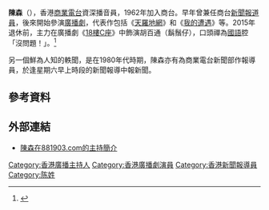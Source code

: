 {{藝人
|姓名 = 陳森
|類型 = 播音員
|圖片 = 
|圖片尺寸 = 
|圖片簡介 = 
|本名 = 
|外文名 = 
|外文 = 
|羅馬拼音 = 
|英文名 = 
|暱稱 = 
|其他藝名 = 
|國籍 = 
|民族 = [[漢族|漢族]]
|籍貫 = 
|出生日期 = 8月28日
|出生地點 = {{HKG-1945}}
|逝世日期 = 
|逝世地點 = 
|職業 = [[新聞報道員|新聞報道員]]、[[播音員|播音員]]
|語言 = [[粵語|粵語]]
|教育程度 = 
|母校 = 
|出道地點 = {{BHKG}}
|出道作 = 
|代表作 = 《[[十八樓C座|十八樓C座]]》
|著名角色 = 《[[十八樓C座|十八樓C座]]》 飾 '''胡百通（鬍鬚仔）'''
|活躍年代 = 1962年至2015年
|經紀公司 = [[商業電台|商業電台]]（1962年-2015年）
}}

'''陳森'''（{{bd||8月28日||catIdx=C陳}}），香港[[商業電台|商業電台]]資深播音員，1962年加入商台。早年曾兼任商台[[新聞報道員|新聞報道員]]，後來開始參演[[廣播劇|廣播劇]]，代表作包括《[[天羅地網_(廣播劇)|天羅地網]]》和《[[我的遭遇|我的遭遇]]》等。2015年退休前，主力在廣播劇《[[18樓C座|18樓C座]]》中飾演胡百通（鬍鬚仔），口頭禪為[[普通話|國語]]腔「沒問題！」。<ref>{{cite news | language =zh-hk | author = | url = http://www1.hk.apple.nextmedia.com/template/apple_sub/art_main.php?iss_id=20080701&sec_id=38164&subsec_id=11236448&art_id=11294678 | title = Take A Break 1：十八樓C座  拗足40年 | publisher = [[香港蘋果日報|香港蘋果日報]] | date = 2008-07-01 | accessdate = }}</ref>

另一個鮮為人知的軼聞，是在1980年代時期，陳森亦有為商業電台新聞部作報導員，於逢星期六早上時段的新聞報導中報新聞。

== 參考資料 ==
{{reflist}}

==外部連結==
*[http://www.881903.com/Page/ZH-TW/DJ881_58.aspx 陳森在881903.com的主持簡介]

{{HK-enter-bio-stub}}
{{商業電台唱片騎師}}

[[Category:香港廣播主持人|Category:香港廣播主持人]]
[[Category:香港廣播劇演員|Category:香港廣播劇演員]]
[[Category:香港新聞報導員|Category:香港新聞報導員]]
[[Category:陈姓|Category:陈姓]]